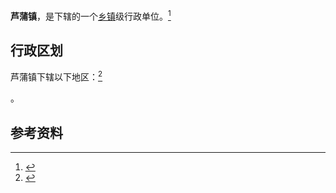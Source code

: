 {{中国乡级行政区|32/09/23/108/000}}

'''芦蒲镇'''，是{{PRC admin/fullname|32/09/23/108/000|3}}下辖的一个[[乡镇|乡镇]]级行政单位。<ref>{{PRC admin/ref sgc|{{PRC admin/parent|32/09/23/108/000}}}}</ref>

== 行政区划 ==

芦蒲镇下辖以下地区：<ref>{{PRC admin/ref sgc|32/09/23/108/000}}</ref>

{{PRC admin/children|32/09/23/108/000}}。

== 参考资料 ==

{{reflist}}

{{行政区划小作品}}
{{PRC admin/navcat|32/09/23/108/000}}